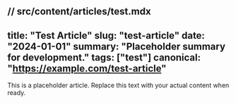 // src/content/articles/test.mdx
---
title: "Test Article"
slug: "test-article"
date: "2024-01-01"
summary: "Placeholder summary for development."
tags: ["test"]
canonical: "https://example.com/test-article"
---

This is a placeholder article. Replace this text with your actual content when ready.
